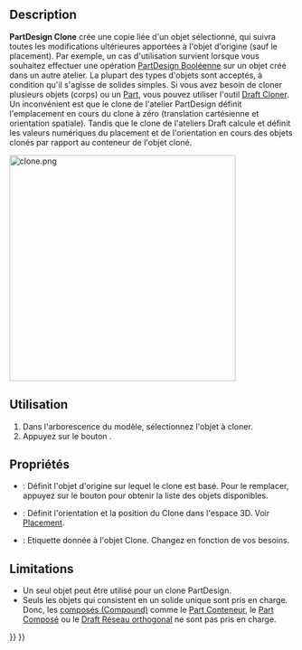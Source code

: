 <languages/>

{{Docnav/fr
|[[PartDesign_SubShapeBinder/fr|Sous forme liée]]
|[[PartDesign_Plane/fr|Plan de référence]]
|[[PartDesign_Workbench/fr|Atelier PartDesign]]
|IconL=PartDesign_SubShapeBinder.svg
|IconR=PartDesign_Plane.svg
|IconC=Workbench_PartDesign.svg
}}

{{GuiCommand/fr
|Name=PartDesign Clone
|Name/fr=PartDesign Clone
|MenuLocation=PartDesign → Créer un clone
|Workbenches=[[PartDesign_Workbench/fr|PartDesign]]
|Version=0.17
|SeeAlso=[[Draft_Clone/fr|Draft Cloner]]
}}

==Description==

'''PartDesign Clone''' crée une copie liée d'un objet sélectionné, qui suivra toutes les modifications ultérieures apportées à l'objet d'origine (sauf le placement). Par exemple, un cas d'utilisation survient lorsque vous souhaitez effectuer une opération [[PartDesign_Boolean/fr|PartDesign Booléenne]] sur un objet créé dans un autre atelier. La plupart des types d'objets sont acceptés, à condition qu'il s'agisse de solides simples. Si vous avez besoin de cloner plusieurs objets (corps) ou un [[Std_Part/fr|Part]], vous pouvez utiliser l'outil [[Draft_Clone/fr|Draft Cloner]]. Un inconvénient est que le clone de l'atelier PartDesign définit l'emplacement en cours du clone à zéro (translation cartésienne et orientation spatiale). Tandis que le clone de l'ateliers Draft calcule et définit les valeurs numériques du placement et de l'orientation en cours des objets clonés par rapport au conteneur de l'objet cloné.

[[File:clone.png|400px]]
{{Caption|Clone de la tige tout en étant translatée dans l'espace 3D comme objet indépendant}}

<span id="Usage"></span>
==Utilisation==

# Dans l'arborescence du modèle, sélectionnez l'objet à cloner.
# Appuyez sur le bouton {{Button|[[File:PartDesign_Clone.svg|24px]] '''Créer un clone'''}}.

<span id="Properties"></span>
==Propriétés==

* {{PropertyData|Base Feature}} : Définit l'objet d'origine sur lequel le clone est basé. Pour le remplacer, appuyez sur le bouton {{Button|...}} pour obtenir la liste des objets disponibles.
* {{PropertyData|Placement}} : Définit l'orientation et la position du Clone dans l'espace 3D. Voir [[Placement/fr|Placement]].
* {{PropertyData|Label}} : Etiquette donnée à l'objet Clone. Changez en fonction de vos besoins.

==Limitations==

* Un seul objet peut être utilisé pour un clone PartDesign.
* Seuls les objets qui consistent en un solide unique sont pris en charge. Donc, les [[Glossary/fr#Compound|composés (Compound)]] comme le [[Std_Part/fr|Part Conteneur]], le [[Part_Compound/fr|Part Composé]] ou le [[Draft_OrthoArray/fr|Draft Réseau orthogonal]] ne sont pas pris en charge.


{{Docnav/fr
|[[PartDesign_SubShapeBinder/fr|Sous forme liée]]
|[[PartDesign_Plane/fr|Plan de référence]]
|[[PartDesign_Workbench/fr|Atelier PartDesign]]
|IconL=PartDesign_SubShapeBinder.svg
|IconR=PartDesign_Plane.svg
|IconC=Workbench_PartDesign.svg
}}

{{PartDesign_Tools_navi{{#translation:}}}}
{{Userdocnavi{{#translation:}}}}
